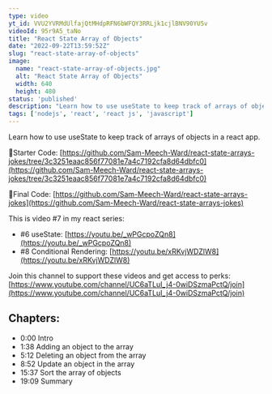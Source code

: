 ```yaml
---
type: video
yt_id: VVU2YVRMdUlfajQtMHdpRFN6bWFQY3RRLjk1cjlBNV90YU5v
videoId: 95r9A5_taNo
title: "React State Array of Objects"
date: "2022-09-22T13:59:52Z"
slug: "react-state-array-of-objects"
image: 
  name: "react-state-array-of-objects.jpg"
  alt: "React State Array of Objects"
  width: 640
  height: 480
status: 'published'
description: "Learn how to use useState to keep track of arrays of objects in a react app."
tags: ['nodejs', 'react', 'react js', 'javascript']
---
```


Learn how to use useState to keep track of arrays of objects in a react app.

🔗Starter Code:
[https://github.com/Sam-Meech-Ward/react-state-arrays-jokes/tree/3c3251eaac856f77081e7a4c7192cfa8d64dbfc0](https://github.com/Sam-Meech-Ward/react-state-arrays-jokes/tree/3c3251eaac856f77081e7a4c7192cfa8d64dbfc0)

🔗Final Code:
[https://github.com/Sam-Meech-Ward/react-state-arrays-jokes](https://github.com/Sam-Meech-Ward/react-state-arrays-jokes)

This is video #7 in my react series: 

* #6 useState: [https://youtu.be/_wPGcpoZQn8](https://youtu.be/_wPGcpoZQn8)
* #8 Conditional Rendering: [https://youtu.be/xRKvjWDZlW8](https://youtu.be/xRKvjWDZlW8)

Join this channel to support these videos and get access to perks:
[https://www.youtube.com/channel/UC6aTLuI_j4-0wiDSzmaPctQ/join](https://www.youtube.com/channel/UC6aTLuI_j4-0wiDSzmaPctQ/join)

## Chapters:

* 0:00​ Intro
* 1:38 Adding an object to the array
* 5:12 Deleting an object from the array
* 8:52 Update an object in the array
* 15:37 Sort the array of objects
* 19:09 Summary


